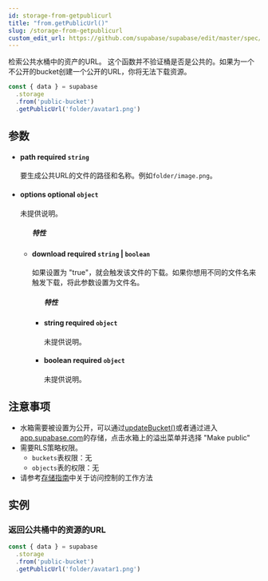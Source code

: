 ```yaml
---
id: storage-from-getpublicurl
title: "from.getPublicUrl()"
slug: /storage-from-getpublicurl
custom_edit_url: https://github.com/supabase/supabase/edit/master/spec/supabase_js_v2.yml
---
```


检索公共水桶中的资产的URL。
这个函数并不验证桶是否是公共的。如果为一个不公开的bucket创建一个公开的URL，你将无法下载资源。

```js
const { data } = supabase
  .storage
  .from('public-bucket')
  .getPublicUrl('folder/avatar1.png')
```


## 参数


<ul className="method-list-group">
  
<li className="method-list-item">
  <h4 className="method-list-item-label">
    <span className="method-list-item-label-name">
      path
    </span>
    <span className="method-list-item-label-badge required">
      required
    </span>
    <span className="method-list-item-validation">
      <code>string</code>
    </span>
  </h4>
  <div class="method-list-item-description">

要生成公共URL的文件的路径和名称。例如`folder/image.png`。

  </div>
  
</li>


<li className="method-list-item">
  <h4 className="method-list-item-label">
    <span className="method-list-item-label-name">
      options
    </span>
    <span className="method-list-item-label-badge false">
      optional
    </span>
    <span className="method-list-item-validation">
      <code>object</code>
    </span>
  </h4>
  <div class="method-list-item-description">

未提供说明。

  </div>
  
<ul className="method-list-group">
  <h5 class="method-list-title method-list-title-isChild expanded">特性</h5>

<li className="method-list-item">
  <h4 className="method-list-item-label">
    <span className="method-list-item-label-name">
      download
    </span>
    <span className="method-list-item-label-badge required">
      required
    </span>
    <span className="method-list-item-validation">
      <code>string</code> | <code>boolean</code>
    </span>
  </h4>
  <div class="method-list-item-description">

如果设置为 "true"，就会触发该文件的下载。如果你想用不同的文件名来触发下载，将此参数设置为文件名。

  </div>
  
<ul className="method-list-group">
  <h5 class="method-list-title method-list-title-isChild expanded">特性</h5>

<li className="method-list-item">
  <h4 className="method-list-item-label">
    <span className="method-list-item-label-name">
      string
    </span>
    <span className="method-list-item-label-badge required">
      required
    </span>
    <span className="method-list-item-validation">
      <code>object</code>
    </span>
  </h4>
  <div class="method-list-item-description">

未提供说明。

  </div>
  
</li>


<li className="method-list-item">
  <h4 className="method-list-item-label">
    <span className="method-list-item-label-name">
      boolean
    </span>
    <span className="method-list-item-label-badge required">
      required
    </span>
    <span className="method-list-item-validation">
      <code>object</code>
    </span>
  </h4>
  <div class="method-list-item-description">

未提供说明。

  </div>
  
</li>

</ul>

</li>

</ul>

</li>

</ul>


## 注意事项

- 水箱需要被设置为公开，可以通过[updateBucket()](/docs/reference/javascript/storag-updatebucket)或者通过进入[app.supabase.com](https://app.supabase.com)的存储，点击水箱上的溢出菜单并选择 "Make public"
- 需要RLS策略权限。
  - `buckets`表权限：无
  - `objects`表的权限：无
- 请参考[存储指南](/docs/guides/storage#access-control)中关于访问控制的工作方法










## 实例

### 返回公共桶中的资源的URL



```js
const { data } = supabase
  .storage
  .from('public-bucket')
  .getPublicUrl('folder/avatar1.png')
```